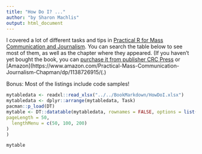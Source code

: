 ```yaml
---
title: "How Do I? ..."
author: "by Sharon Machlis"
output: html_document
---
```


I covered a lot of different tasks and tips in [Practical R for Mass Communication and Journalism](https://www.crcpress.com/Practical-R-for-Mass-Communication-and-Journalism/Machlis/p/book/9781138726918). You can search the table below to see most of them, as well as the chapter where they appeared. (If you haven't yet bought the book, you can [purchase it from publisher CRC Press](https://www.crcpress.com/Practical-R-for-Mass-Communication-and-Journalism/Machlis/p/book/9781138726918) or [Amazon](https://www.amazon.com/Practical-Mass-Communication-Journalism-Chapman/dp/1138726915/(.)

Bonus: Most of the listings include code samples!


```r

mytabledata <- readxl::read_xlsx("../../BookMarkdown/HowDoI.xlsx") 
mytabledata <- dplyr::arrange(mytabledata, Task)
pacman::p_load(DT)
mytable <- DT::datatable(mytabledata, rownames = FALSE, options = list(
pageLength = 50,
  lengthMenu = c(50, 100, 200)
)
)

mytable
```

